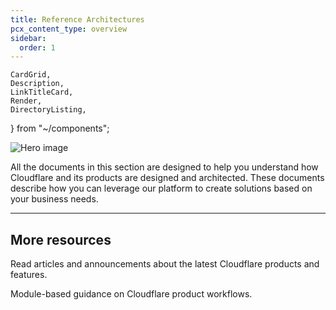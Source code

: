 ```yaml
---
title: Reference Architectures
pcx_content_type: overview
sidebar:
  order: 1
---
```


	CardGrid,
	Description,
	LinkTitleCard,
	Render,
	DirectoryListing,
} from "~/components";

![Hero image](~/assets/images/reference-architecture/reference-architecture-hero.svg)

<Description>

All the documents in this section are designed to help you understand how Cloudflare and its products are designed and architected. These documents describe how you can leverage our platform to create solutions based on your business needs.

</Description>

<Render
	file="description-of-ref-architectures"
	product="reference-architecture"
/>

<DirectoryListing />

---

## More resources

<CardGrid>

<LinkTitleCard title="Cloudflare blog" href="https://blog.cloudflare.com/" icon="open-book">

Read articles and announcements about the latest Cloudflare products and features.

</LinkTitleCard>

<LinkTitleCard title="Learning Paths" href="/learning-paths/" icon="open-book">

Module-based guidance on Cloudflare product workflows.

</LinkTitleCard>

</CardGrid>
